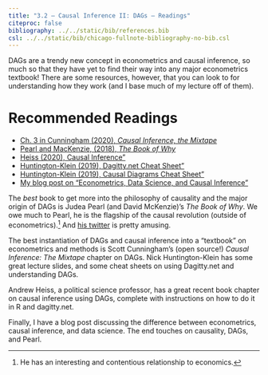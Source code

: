 ```yaml
---
title: "3.2 — Causal Inference II: DAGs — Readings"
citeproc: false
bibliography: ../../static/bib/references.bib
csl: ../../static/bib/chicago-fullnote-bibliography-no-bib.csl
---
```


DAGs are a trendy new concept in econometrics and causal inference, so much so that they have yet to find their way into any major econometrics textbook! There are some resources, however, that you can look to for understanding how they work (and I base much of my lecture off of them).

# Recommended Readings

- [<i class="fas fa-file-pdf"></i> Ch. 3 in Cunningham (2020), *Causal Inference, the Mixtape*](http://scunning.com/causalinference_norap.pdf#chapter*.38)
- [<i class="fas fa-book"></i> Pearl and MacKenzie, (2018), *The Book of Why*](https://www.amazon.com/Book-Why-Science-Cause-Effect/dp/046509760X)
- [<i class="fas fa-external-link-square-alt"></i> Heiss (2020), Causal Inference"](https://github.com/andrewheiss/heiss-causal-inference/blob/master/10-causal-inference.pdf)
- [<i class="fas fa-external-link-square-alt"></i> Huntington-Klein (2019), Dagitty.net Cheat Sheet"](https://nickch-k.github.io/introcausality/Cheat%20Sheets/Dagitty_Cheat_Sheet.pdf)
- [<i class="fas fa-external-link-square-alt"></i> Huntington-Klein (2019), Causal Diagrams Cheat Sheet"](https://nickch-k.github.io/introcausality/Cheat%20Sheets/Causal_Diagrams_Cheat_Sheet.pdf)
- [<i class="fas fa-external-link-square-alt"></i> My blog post on "Econometrics, Data Science, and Causal Inference"](https://ryansafner.com/post/econometrics-data-science-and-causal-inference/)

The *best* book to get more into the philosophy of causality and the major origin of DAGs is Judea Pearl (and David McKenzie)'s *The Book of Why*. We owe much to Pearl, he is the flagship of the causal revolution (outside of econometrics).^[He has an interesting and contentious relationship to economics.] And [his twitter](https://twitter.com/yudapearl) is pretty amusing.

The best instantiation of DAGs and causal inference into a "textbook" on econometrics and methods is Scott Cunningham's (open source!) *Causal Inference: The Mixtape* chapter on DAGs. Nick Huntington-Klein has some great lecture slides, and some cheat sheets on using Dagitty.net and understanding DAGs.

Andrew Heiss, a political science professor, has a great recent book chapter on causal inference using DAGs, complete with instructions on how to do it in R and dagitty.net.

Finally, I have a blog post discussing the difference between econometrics, causal inference, and data science. The end touches on causality, DAGs, and Pearl.